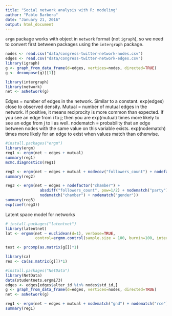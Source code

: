 ```yaml
---
title: "Social network analysis with R: modeling"
author: "Pablo Barbera"
date: "January 21, 2016"
output: html_document
---
```


`ergm` package works with object in `network` format (not `igraph`), so we need to convert first between packages using the `intergraph` package.

```r
nodes <- read.csv("data/congress-twitter-network-nodes.csv")
edges <- read.csv("data/congress-twitter-network-edges.csv")
library(igraph)
g <- graph_from_data_frame(d=edges, vertices=nodes, directed=TRUE)
g <- decompose(g)[[1]]

library(intergraph)
library(network)
net <- asNetwork(g)

```

Edges = number of edges in the network. Similar to a constant. exp(edges) close to observed density.
Mutual = number of mutual edges in the network. If positive, it means reciprocity is more common than expected. If you see an edge from i to j; then you are exp(mutual) times more likely to see an edge from j to i as well.
nodematch = probability that an edge between nodes with the same value on this variable exists. exp(nodematch) times more likely for an edge to exist when values match than otherwise.

```r
#install.packages("ergm")
library(ergm)
reg1 <- ergm(net ~ edges + mutual)
summary(reg1) 
mcmc.diagnostics(reg1)
```

```r
reg2 <- ergm(net ~ edges + mutual + nodecov("followers_count") + nodefactor("chamber"))
summary(reg2)

reg3 <- ergm(net ~ edges + nodefactor("chamber") +
               absdiff("followers_count", pow=1/2) + nodematch("party") + 
               nodematch("chamber") + nodematch("gender"))
summary(reg3)
exp(coef(reg3))
```

Latent space model for networks
```r
# install.packages("latentnet")
library(latentnet)
lat <- ergmm(net ~ euclidean(d=1), verbose=TRUE, 
             control=ergmm.control(sample.size = 100, burnin=100, interval = 1))

test <- prcomp(as.matrix(g[])*1)

library(ca)
res <- ca(as.matrix(g[])*1)

```


```r
#install.packages("NetData")
library(NetData)
data(studentnets.ergm173)
edges <- edges[edges$alter_id %in% nodes$std_id,]
g <- graph_from_data_frame(d=edges, vertices=nodes, directed=TRUE)
net <- asNetwork(g)

reg1 <- ergm(net ~ edges + mutual + nodematch("gnd") + nodematch("rce"))
summary(reg1)

```
